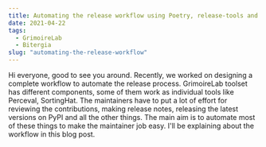 ```yaml
---
title: Automating the release workflow using Poetry, release-tools and GitHub Actions
date: 2021-04-22
tags: 
  - GrimoireLab
  - Bitergia
slug: "automating-the-release-workflow"
---
```


Hi everyone, good to see you around. Recently, we worked on designing a complete workflow to automate the release process. GrimoireLab toolset has different components, some of them work as individual tools like Perceval, SortingHat. The maintainers have to put a lot of effort for reviewing the contributions, making release notes, releasing the latest versions on PyPI and all the other things. The main aim is to automate most of these things to make the maintainer job easy. I'll be explaining about the workflow in this blog post.



